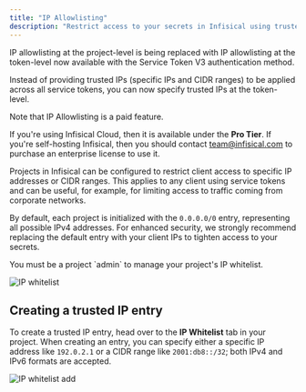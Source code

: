 ```yaml
---
title: "IP Allowlisting"
description: "Restrict access to your secrets in Infisical using trusted IPs"
---
```


<Warning>
  IP allowlisting at the project-level is being replaced with IP allowlisting at the token-level now available with the Service Token V3 authentication method.
  
  Instead of providing trusted IPs (specific IPs and CIDR ranges) to be applied across all service tokens, 
  you can now specify trusted IPs at the token-level.
  
</Warning>
<Info>
  Note that IP Allowlisting is a paid feature.

  If you're using Infisical Cloud, then it is available under the **Pro Tier**. If you're self-hosting Infisical,
  then you should contact team@infisical.com to purchase an enterprise license to use it.
</Info>

Projects in Infisical can be configured to restrict client access to specific IP addresses or CIDR ranges. This applies to any client using service tokens and
can be useful, for example, for limiting access to traffic coming from corporate networks.

By default, each project is initialized with the `0.0.0.0/0` entry, representing all possible IPv4 addresses.
For enhanced security, we strongly recommend replacing the default entry with your client IPs to tighten access to your secrets.

<Note>
  You must be a project `admin` to manage your project's IP whitelist.
</Note>

![IP whitelist](../../images/platform/ip-allowlisting/ip-allowlisting-table.png)

## Creating a trusted IP entry

To create a trusted IP entry, head over to the **IP Whitelist** tab in your project. When creating an entry,
you can specify either a specific IP address like `192.0.2.1` or a CIDR range like `2001:db8::/32`; both IPv4 and IPv6
formats are accepted.

![IP whitelist add](../../images/platform/ip-allowlisting/ip-allowlisting-modal.png)
